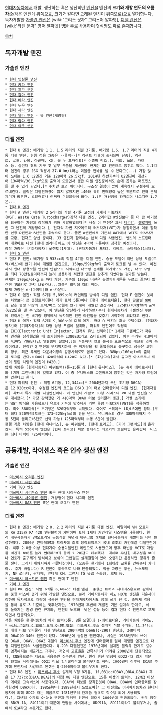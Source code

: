 [[현대자동차]]에서 개발, 생산하는 혹은 생산하던 [[엔진]]을 엔진의 '''크기와 개발 연도의 오름차순'''(작은 엔진이 위쪽으로, 크기가 같다면 오래된 엔진이 위쪽으로)으로 열거합니다. 독자개발한 [[가솔린 엔진]]은 [wiki:"그리스 문자" 그리스어 알파벳], [[디젤 엔진]]은 [wiki:"라틴 문자" 영어 알파벳] 명을 주로 사용하며 형식명도 따로 존재합니다.

[[목차]]

== 독자개발 엔진 ==
=== 가솔린 엔진 ===
 * [[현대 입실론 엔진]]
 * [[현대 카파 엔진]]
 * [[현대 알파 엔진]]
 * [[현대 감마 엔진]]
 * [[현대 베타 엔진]]
 * [[현대 누우 엔진]]
 * [[현대 세타 엔진]]
 * [[현대 델타 엔진]] - 뮤 엔진(개량형)
 * [[현대 람다 엔진]]
 * [[현대 타우 엔진]]

=== 디젤 엔진 ===
 * 현대 U 엔진: 배기량 1.1, 1.5 리터의 직렬 3기통, 배기량 1.6, 1.7 리터의 직렬 4기통 디젤 엔진. 현행 적용 차종은 --클릭--[* 엑센트 디젤이 출시되며 단종], 엑센트, i30, i40, 아반떼, K3, 올 뉴 프라이드[* 수출명 리오.], 씨드, 쏘울, 카렌스 등. 실린더 헤드 기구 및 일부 부품을 개선하여 현재는 U2 엔진으로 얹히고 있다. 1.1리터 엔진의 경우 ISG 적용시 '''27.8 km/L'''라는 괴물급 연비를 낼 수 있다고(...) 가장 많이 쓰이는 1.6 U2엔진 기준 128마력 26.5kgf. 2014년 하반기부터 U2엔진이 개선되어 136마력/30.6kgf으로 출력이 오르면서 동급 디젤 엔진중에서도 손에 꼽히는 퍼포먼스를 낼 수 있게 되었다.[* 수치만 보면 뛰어나나, 구조상 결함이 많아 계속해서 구설수에 오르내린다. 클릭은 디젤판매량이 많지 않았지만 i40와 특히 판매량이 높은 엑센트로 인해 문제제기가 많은편. 오일역류나 인젝터 기밀불량이 많다. 1.6은 개선품이 장착되어 나오지만 1.7은...]
 * [[현대 R 엔진]]
 * 현대 A 엔진: 배기량 2.5리터의 직렬 4기통 고정형 기계식 터보차저(WGT, Waste Gate Turbocharger)장착 디젤 엔진. 2리터급 D엔진보다 좀 더 큰 배기량을 요구하는 차량에 장착하기 위해 개발하였으며[* 사실 이 엔진은 과거 [[현대 테라칸|테라칸]], [[현대 갤로퍼|갤로퍼]]에 쓰인 그 엔진의 개량형이다.], 전자식 가변 지오메트리 터보차저(VGT)가 등장하면서 이를 장착한 신형 D엔진과 R엔진을 후속으로 한다. 물론 A엔진에도 기존의 WGT에서 VGT로 터보차저를 교환, 현재도 양산 중이다. J3 엔진과 함께하는 본격 디젤 사골엔진. 벤츠의 스프린터에 대항마로 나선 [현대 쏠라티]에도 이 엔진을 4마력 디튠하여 장착할 예정이다.
 장착 차량은 [기아자동차] 쏘렌토(1세대), [현대자동차] 포터2, 리베로, 스타렉스(1세대).
 * [[현대 S 엔진]]
 * 현대 F 엔진: 배기량 3,933cc의 직렬 4기통 디젤 엔진. 승용 모델이 아닌 상용 모델(트럭/버스)에 얹기 위해 개발한 엔진으로, 150ps/59kgfm의 출력과 토크를 낼 수 있다. 이전까지 현대 상용모델 엔진의 단점으로 지적되던 내구성 문제를 획기적으로 개선, 내구 수명을 최대 70만킬로미터까지 늘려 상용차에 적합한 엔진을 갖추게 되었다는 평가를 받는다.
 현재는 170ps/62kg.m 까지 개선, 기존의 160ps 버젼은 듀얼파워버튼을 누르고 끝까지 밟으면 150키로 까지 나왔으나...지금은 리밋이 걸려 있다.
 탑재 차량은 e-[마이티]와 e-카운티.
 * 현대 G 엔진: 직렬 6기통 5,899cc의 커먼레일 방식의 디젤 엔진. 현대 F 엔진이 얹히는 차량보다 큰 중형트럭(현대 메가 트럭 5톤)이나 [현대 에어로타운], [[현대 글로벌 900]]과 같은 중형 이상의 트럭/버스 모델에 얹기 위해 개발한 엔진이다. 225ps/70kgfm의 출력(G225)을 낼 수 있으며, 이 엔진을 양산하기 시작하면서부터 현대자동차가 디젤엔진 부분에 있어서는 전 배기량 영역에서 독자적인 엔진 라인업을 갖추기 시작하게 되었다고 한다.
 * 현대 H 엔진: 직렬 6기통 9,960cc의 디젤 엔진. 현대 Q 엔진의 후속 모델이다. [현대자동차]와 [기아자동차]의 대형 상용 모델에 얹히며, 파워텍 엔진에도 적용되는 EUI(Electronic Unit Injector, 전자식 유닛 인젝터)[* 1세대 그랜버드가 파워텍 엔진을 장착했었을 때 초기형에는 L380EUI라고 스티킹되어 있었다. 이후 추가된 410마력은 410PS POWERTEC 엠블렘이 달렸다.]를 적용하여 연료 분사를 효율적으로 개선한 것이 특징이라고. 전작인 Q 엔진의 무지막지하게 큰 배기량을 확 줄였음에도 불구하고 성능은 오히려 향상, 최근 추세인 다운사이징의 성공사례로도 꼽히고 있다. 380ps/160kgfm의 출력과 토크를 낸다.(H380) 420마력의 H420도 있다.[* [호남고속]에서 출고한 아스트로닉 미션이 달린 차량의 엔진이 H420.] 
 탑재 차량은 [현대자동차] 파워트럭(7톤~15톤)과 [현대 유니버스], [뉴 슈퍼 에어로시티]와 [기아 그랜버드]에 얹히고 있다. 이 중 유니버스와 그랜버드에 얹히는 것은 저가형 트림에만 얹힌다고 한다.
 * 현대 파워텍 엔진 : 직렬 6기통, 12,344cc[* 2004년까지 쓰인 초기형(D6CA)은 12,920cc이다. 수정된 엔진의 코드는 D6CB.]의 터보 인터쿨러식 디젤 엔진. [현대자동차] 최초의 독자 개발 디젤엔진이다. 이 엔진의 개발로 D8형 시리즈의 V8 디젤 엔진을 모두 대체했다.[* 가장 강력했던 게 410마력 D8AX 터보 인터쿨러 엔진.] 개발 초기에는 WGT 방식을 사용했으나 유로4 기준에 맞추어서 가변 용량 터보차저(VGT)를 적용하였다. 최소 380마력[* 초기형은 320마력부터 시작했다. 에어로 스페이스 LD/LS에만 장착.]부터 최대 520마력(토크는 173~225kgfm)의 힘을 낸다. 유니버스의 경우 380마력까지 수동 5단이 물리고(6단도 선택 가능) 425마력부터 수동 6단이 물린다.
 현행 적용 차량은 [현대 유니버스], 뉴 파워트럭, [현대 트라고], [기아 그랜버드]에 올라간다. 특히 520마력 엔진은 [현대 트라고] 차량 중에서도 최고가의 트림에만 올라간다. 버스는 최대 마력이 425마력이다.

== 공동개발, 라이센스 혹은 인수 생산 엔진 ==
=== 가솔린 엔진 ===
 * [[미쓰비시 오리온 엔진]]
 * [[미쓰비시 새턴 엔진]]
 * [[T8D|기아 T8D 엔진]]
 * [[미쓰비시 시리우스 엔진]] 혹은 현대 시리우스 엔진
 * [[미쓰비시 사이클론 엔진]], 개량형이 현대 시그마 엔진
 * [[미쓰비시 8A8 엔진]] 혹은 현대 오메가 엔진

=== 디젤 엔진 ===
 * 현대 D 엔진: 배기량 2.0, 2.2 리터의 직렬 4기통 디젤 엔진. 이탈리아 VM 모토리의 RA 315와 RA 420 엔진블럭이 기반이며 보쉬 1세대 커먼레일 시스템을 사용했다. 원래 대우자동차가 VM모토리와 공동개발 하던게 대우그룹 해체로 현대자동차가 개발비를 대며 완성하였다. 2000년 싼타페SM과 트라제에 최초 장착되었으며 국내 최초의 커먼레일 디젤엔진이다. 이후 2.0급 이상 현대기아 승용디젤엔진 메인으로 사용했으며 향후 터빈을 VGT로 개량한 버전과 보어를 늘려 싼타페CM과 함께 2.2버전도 데뷔했다. 대체로 무난한 내구성을 보이나 연료가 출구제어 방식이고 보쉬의 고압펌프 설계결함이 있어 오랜기간 운용하면 경유가 줄줄 샌다. 그래서 폐차시까지 리콜대상이다. (요즘은 현기에서 1회이상 교환을 안해준다 카더라.. 추가 바랍니다) R 엔진이 후속으로 나와 단종되었다. 적용 차량은 투싼, 뉴스포티지, NF 쏘나타, 싼타페, 싼타페 CM, 그랜저 TG 유럽 수출형, 로체 등.
 * [[미쓰비시 아스트론 엔진]] 혹은 현대 T 엔진
 * [[기아 J 엔진]]
 * 현대 KK 엔진: 직렬 6기통 6,606cc 디젤 엔진. 중형급 트럭과 시내버스용으로 판매되는 중형 버스에 얹기 위해 개발한 엔진으로, 본래 기아자동차가 히노 H07D 엔진을 다운사이징하여 독자적으로 개량에 성공한 엔진을 현대자동차에서도 함께 쓰게 된 것. 촉매제 적용을 통해 유로-3 기준에는 맞추었지만, 1970년대 후반에 개발된 기본 설계의 한계로, 이후 높아지는 환경 관련 규제와, 엔진의 노후화, 낮은 성능 등이 겹쳐 현대 G 엔진으로 교체되면서 단종되었다. 
 적용 차량은 현대자동차의 메가 트럭(5톤, 8톤 모델)과 e-에어로타운, 기아자동차 라이노.
 * [[wiki:"현대 Q 엔진" 현대 Q-DD 엔진]]: [[미쓰비시 후소]] 설계의 직렬 6기통, 11,149cc의 대형 터보 인터쿨러 디젤 엔진으로 290마력의 D6AB(Q-290) 엔진과, 340마력의 D6AC(Q-340) 엔진이 있다. 1996년에 등장한 엔진이나, 사실은 1986년부터 쓰이던 D6AU, D6AV, D6AZ 계열의 [[미쓰비시 후소]] 엔진에 인터쿨러를 달아 개량한 엔진으로 대형 디젤엔진계의 사골엔진이다. Q-290 디젤엔진은 1970년대에 설계된 블럭의 한계로 갈수록 엄격해지는 배출가스 규제나, 저연비 고효율을 만족시키기 어려워 2008년에 단종되었으나, CNG용으로는 지금도 사용중인 장수만세 엔진. 원래 엔진 명칭이 6D22-T2 였기 때문에 현업들 사이에서는 6D22 터보 인터쿨러라고 불리우기도 하며, 2000년대 이후에 ECU를 추가해 반전자식 사양으로 된것은 Q-2000이라고 불리우기도 한다.
 * 현대 D8 엔진 : [[미쓰비시 후소]] 설계의 V형 8기통, 16,031cc(D8AY,D8AW,D8AX) 혹은 17,737cc(D8AA,D8AB)의 대형 V8 디젤 엔진으로, 15톤 이상의 트럭와, 12M급 이상의 에어로 고속버스에 사용되었다. D8AY에 터보를 장착한것이 D8AW, D8AW에 인터쿨러를 장착한것이 D8AX이다. 1985년부터 1999년까지 쓰였으며[* 그 이전에도 아시아자동차와 현대자동차에 의해 8DC9 라는 이름으로 1981년부터 완제품 형태로 직수입 되어 사용되었다.], IMF의 여파로 Q-340 엔진과 파워텍 엔진에 밀려서 2000년에 단종되었다. 원래 명칭이 8DC9-1A, 8DC11이기 때문에 현업들 사이에서는 8DC91A, 8DC11이라고 불리우거나, 줄여서 91A라고 부르기도 한다.
